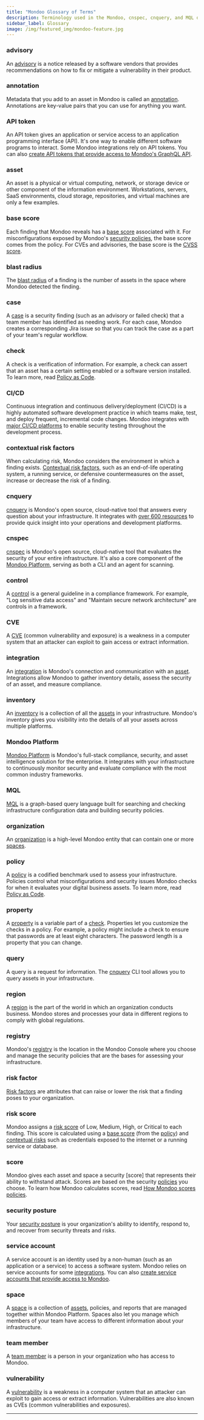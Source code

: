 ```yaml
---
title: "Mondoo Glossary of Terms"
description: Terminology used in the Mondoo, cnspec, cnquery, and MQL documentation
sidebar_label: Glossary
image: /img/featured_img/mondoo-feature.jpg
---
```


### advisory

An [advisory](/platform/security/posture/advisories/) is a notice released by a software vendors that provides recommendations on how to fix or mitigate a vulnerability in their product.

### annotation

Metadata that you add to an asset in Mondoo is called an [annotation](/platform/intel/annotations/). Annotations are key-value pairs that you can use for anything you want.

### API token

An API token gives an application or service access to an application programming interface (API). It's one way to enable different software programs to interact. Some Mondoo integrations rely on API tokens. You can also [create API tokens that provide access to Mondoo's GraphQL API](/platform/maintain/access/api-tokens/).

### asset

An asset is a physical or virtual computing, network, or storage device or other component of the information environment. Workstations, servers, SaaS environments, cloud storage, repositories, and virtual machines are only a few examples.

### base score

Each finding that Mondoo reveals has a [base score](/platform/security/posture/findings/#begin-with-a-base-score) associated with it. For misconfigurations exposed by Mondoo's [security policies](/platform/security/posture/pac/), the base score comes from the policy. For CVEs and advisories, the base score is the [CVSS score](/platform/security/posture/vulnerabilities/#cvss-score-and-metrics).

### blast radius

The [blast radius](/platform/security/posture/findings/#blast-radius) of a finding is the number of assets in the space where Mondoo detected the finding.

### case

A [case](/platform/cases/overview/) is a security finding (such as an advisory or failed check) that a team member has identified as needing work. For each case, Mondoo creates a corresponding Jira issue so that you can track the case as a part of your team's regular workflow.

### check

A check is a verification of information. For example, a check can assert that an asset has a certain setting enabled or a software version installed. To learn more, read [Policy as Code](/platform/security/posture/pac/).

### CI/CD

Continuous integration and continuous delivery/deployment (CI/CD) is a highly automated software development practice in which teams make, test, and deploy frequent, incremental code changes. Mondoo integrates with [major CI/CD platforms](/platform/infra/supply/cicd/overview/) to enable security testing throughout the development process.

### contextual risk factors

When calculating risk, Mondoo considers the environment in which a finding exists. [Contextual risk factors](/platform/security/posture/findings/#factor-contextual-risk), such as an end-of-life operating system, a running service, or defensive countermeasures on the asset, increase or decrease the risk of a finding.

### cnquery

[cnquery](/cnquery/cnquery-about/) is Mondoo's open source, cloud-native tool that answers every question about your infrastructure. It integrates with [over 600 resources](/mql/resources) to provide quick insight into your operations and development platforms.

### cnspec

[cnspec](/cnspec/cnspec-about/) is Mondoo's open source, cloud-native tool that evaluates the security of your entire infrastructure. It's also a core component of the [Mondoo Platform](/platform/start/plat-what-is/), serving as both a CLI and an agent for scanning.

### control

A [control](/platform/compliance/monitor/frameworks/#controls-and-checks) is a general guideline in a compliance framework. For example, "Log sensitive data access" and "Maintain secure network architecture" are controls in a framework.

### CVE

A [CVE](/platform/security/posture/vulnerabilities/) (common vulnerability and exposure) is a weakness in a computer system that an attacker can exploit to gain access or extract information.

### integration

An [integration](/platform/infra/overview/) is Mondoo's connection and communication with an [asset](#asset). Integrations allow Mondoo to gather inventory details, assess the security of an asset, and measure compliance.

### inventory

An [inventory](/platform/intel/overview) is a collection of all the [assets](#asset) in your infrastructure. Mondoo's inventory gives you visibility into the details of all your assets across multiple platforms.

### Mondoo Platform

[Mondoo Platform](/platform/start/plat-what-is/) is Mondoo's full-stack compliance, security, and asset intelligence solution for the enterprise. It integrates with your infrastructure to continuously monitor security and evaluate compliance with the most common industry frameworks.

### MQL

[MQL](/mql/home/) is a graph-based query language built for searching and checking infrastructure configuration data and building security policies.

### organization

An [organization](/platform/start/organize/organizations/) is a high-level Mondoo entity that can contain one or more [spaces](#space).

### policy

A [policy](/platform/security/posture/policies/) is a codified benchmark used to assess your infrastructure. Policies control what misconfigurations and security issues Mondoo checks for when it evaluates your digital business assets. To learn more, read [Policy as Code](/platform/security/posture/pac/).

### property

A [property](/platform/security/customize/props/) is a variable part of a [check](#check). Properties let you customize the checks in a policy. For example, a policy might include a check to ensure that passwords are at least eight characters. The password length is a property that you can change.

### query

A query is a request for information. The [cnquery](/cnquery/cnquery-about/) CLI tool allows you to query assets in your infrastructure.

### region

A [region](/platform/start/organize/regions/) is the part of the world in which an organization conducts business. Mondoo stores and processes your data in different regions to comply with global regulations.

### registry

Mondoo's [registry](/platform/security/posture/policies/) is the location in the Mondoo Console where you choose and manage the security policies that are the bases for assessing your infrastructure.

### risk factor

[Risk factors](/platform/security/posture/advisories/#risk-factors) are attributes that can raise or lower the risk that a finding poses to your organization.

### risk score

Mondoo assigns a [risk score](/platform/security/posture/findings/#risk-score) of Low, Medium, High, or Critical to each finding. This score is calculated using a [base score](/platform/security/posture/findings/#base-score) (from the [policy](/platform/security/posture/policies/)) and [contextual risks](/platform/security/posture/findings/#factor-contextual-risk) such as credentials exposed to the internet or a running service or database.

### score

Mondoo gives each asset and space a security [score] that represents their ability to withstand attack. Scores are based on the security [policies](#policy) you choose. To learn how Mondoo calculates scores, read [How Mondoo scores policies](/platform/security/posture/monitor/#how-mondoo-scores-policies).

### security posture

Your [security posture](/platform/security/posture/overview/) is your organization's ability to identify, respond to, and recover from security threats and risks.

### service account

A service account is an identity used by a non-human (such as an application or a service) to access a software system. Mondoo relies on service accounts for some [integrations](#integration). You can also [create service accounts that provide access to Mondoo](/platform/maintain/access/service_accounts/).

### space

A [space](/platform/start/organize/spaces/) is a collection of [assets](#asset), policies, and reports that are managed together within Mondoo Platform. Spaces also let you manage which members of your team have access to different information about your infrastructure.

### team member

A [team member](/platform/maintain/access/team_members/) is a person in your organization who has access to Mondoo.

### vulnerability

A [vulnerability](/platform/security/posture/vulnerabilities/) is a weakness in a computer system that an attacker can exploit to gain access or extract information. Vulnerabilities are also known as CVEs (common vulnerabilities and exposures).

---
